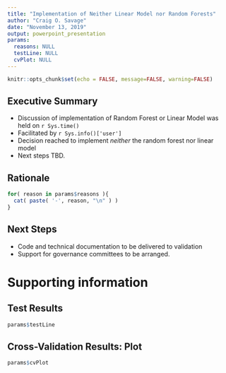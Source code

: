 ---
title: "Implementation of Neither Linear Model nor Random Forests"
author: "Craig O. Savage"
date: "November 13, 2019"
output: powerpoint_presentation
params:
  reasons: NULL
  testLine: NULL
  cvPlot: NULL
---


```{r setup, include=FALSE}
knitr::opts_chunk$set(echo = FALSE, message=FALSE, warning=FALSE)
```

## Executive Summary

- Discussion of implementation of Random Forest or Linear Model was held on `r Sys.time()`
- Facilitated by `r Sys.info()['user']`
- Decision reached to implement *neither* the random forest nor linear model
- Next steps TBD.

## Rationale

```{r reasons, comment='', results='asis'}
for( reason in params$reasons ){
  cat( paste( '-', reason, "\n" ) )
}
```

## Next Steps

- Code and technical documentation to be delivered to validation
- Support for governance committees to be arranged.

# Supporting information

## Test Results
```{r testPlot}
params$testLine
```

## Cross-Validation Results: Plot
```{r cvPlot}
params$cvPlot
```
